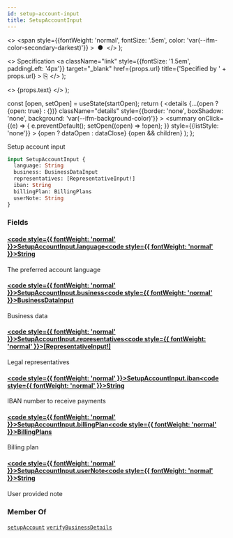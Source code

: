 ```yaml
---
id: setup-account-input
title: SetupAccountInput
---
```


  <>
    <span
      style={{fontWeight: 'normal', fontSize: '.5em', color: 'var(--ifm-color-secondary-darkest)'}}
    >
      &nbsp;●&nbsp;
    </span>
  </>
);

  <>
    Specification
    <a
      className="link"
      style={{fontSize: '1.5em', paddingLeft: '4px'}}
      target="_blank"
      href={props.url}
      title={'Specified by ' + props.url}
    >
      ⎘
    </a>
  </>
);

  <>
    <span className={props.class}>{props.text}</span>
  </>
);


  const [open, setOpen] = useState(startOpen);
  return (
    <details
      {...(open ? {open: true} : {})}
      className="details"
      style={{border: 'none', boxShadow: 'none', background: 'var(--ifm-background-color)'}}
    >
      <summary
        onClick={(e) => {
          e.preventDefault();
          setOpen((open) => !open);
        }}
        style={{listStyle: 'none'}}
      >
        {open ? dataOpen : dataClose}
      </summary>
      {open && children}
    </details>
  );
};

Setup account input

```graphql
input SetupAccountInput {
  language: String
  business: BusinessDataInput
  representatives: [RepresentativeInput!]
  iban: String
  billingPlan: BillingPlans
  userNote: String
}
```

### Fields

#### [<code style={{ fontWeight: 'normal' }}>SetupAccountInput.<b>language</b></code>](#)<Bullet />[<code style={{ fontWeight: 'normal' }}><b>String</b></code>](/docs/apis/graphql/types/scalars/string.mdx) <Badge class="badge badge--secondary " text="scalar"/>

The preferred account language

#### [<code style={{ fontWeight: 'normal' }}>SetupAccountInput.<b>business</b></code>](#)<Bullet />[<code style={{ fontWeight: 'normal' }}><b>BusinessDataInput</b></code>](/docs/apis/graphql/types/inputs/business-data-input.mdx) <Badge class="badge badge--secondary " text="input"/>

Business data

#### [<code style={{ fontWeight: 'normal' }}>SetupAccountInput.<b>representatives</b></code>](#)<Bullet />[<code style={{ fontWeight: 'normal' }}><b>[RepresentativeInput!]</b></code>](/docs/apis/graphql/types/inputs/representative-input.mdx) <Badge class="badge badge--secondary " text="list"/> <Badge class="badge badge--secondary " text="input"/>

Legal representatives

#### [<code style={{ fontWeight: 'normal' }}>SetupAccountInput.<b>iban</b></code>](#)<Bullet />[<code style={{ fontWeight: 'normal' }}><b>String</b></code>](/docs/apis/graphql/types/scalars/string.mdx) <Badge class="badge badge--secondary " text="scalar"/>

IBAN number to receive payments

#### [<code style={{ fontWeight: 'normal' }}>SetupAccountInput.<b>billingPlan</b></code>](#)<Bullet />[<code style={{ fontWeight: 'normal' }}><b>BillingPlans</b></code>](/docs/apis/graphql/types/enums/billing-plans.mdx) <Badge class="badge badge--secondary " text="enum"/>

Billing plan

#### [<code style={{ fontWeight: 'normal' }}>SetupAccountInput.<b>userNote</b></code>](#)<Bullet />[<code style={{ fontWeight: 'normal' }}><b>String</b></code>](/docs/apis/graphql/types/scalars/string.mdx) <Badge class="badge badge--secondary " text="scalar"/>

User provided note

### Member Of

[`setupAccount`](/docs/apis/graphql/operations/mutations/setup-account.mdx) <Badge class="badge badge--secondary badge--relation" text="mutation"/><Bullet />[`verifyBusinessDetails`](/docs/apis/graphql/operations/mutations/verify-business-details.mdx) <Badge class="badge badge--secondary badge--relation" text="mutation"/>
